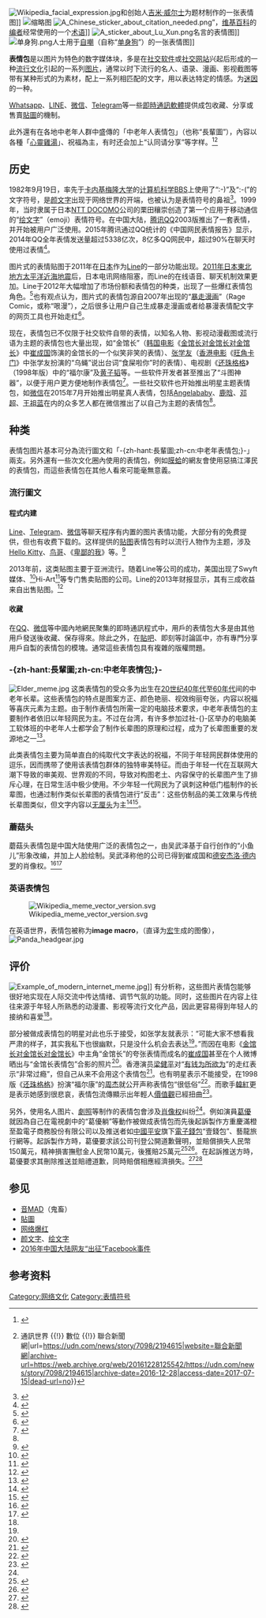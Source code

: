 {{noteTA
|G1=IT
|1=zh-hans:斗图;zh-hant:鬥圖}}
[[File:Wikipedia_facial_expression.jpg|thumb]]和创始人[[吉米·威尔士|吉米·威尔士]]为题材制作的一张表情图]]
[[File:An_expression_about_wiki_BY_FHH440.jpg|缩略图]]
[[File:A_Chinese_sticker_about_citation_needed.png|thumb]]”，[[维基百科|维基百科]]的[[维基人|编者]]经常使用的一个[[:Wikipedia:請求|术语]]]]
[[File:A_sticker_about_Lu_Xun.png|thumb]]名言的表情图]]
[[File:单身狗.png|thumb]]人士用于[[自嘲|自嘲]]（自称“[[单身狗|单身狗]]”）的一张表情图]]

'''表情包'''是以图片为特色的数字媒体块，多是在[[社交软件|社交软件]]或[[社交网站|社交网站]]兴起后形成的一种[[流行文化|流行文化]]引起的一系列[[图片|图片]]，通常以时下流行的名人、语录、漫画、影视截图等带有某种形式的为素材，配上一系列相匹配的文字，用以表达特定的情感。为[[网络模因|迷因]]的一种。

[[Whatsapp|Whatsapp]]、[[连我|LINE]]、[[微信|微信]]、[[Telegram|Telegram]]等一些[[即時通訊軟體|即時通訊軟體]]提供成包收藏、分享或售賣[[貼圖|貼圖]]的機制。

此外還有在各地中老年人群中盛傳的「中老年人表情包」（也称“長輩圖”），內容以各種「[[心靈雞湯|心靈雞湯]]」、祝福為主，有时还会加上“认同请分享”等字样。<ref>{{cite web|author1=莊霈淳|title=不懂長輩圖？ 因為你只想到你自己 - PanSci 泛科學|url=http://pansci.asia/archives/98028|website=PanSci 泛科學|language=zh-TW|date=2016-05-05|access-date=2017-07-15|archive-date=2020-10-31|archive-url=https://web.archive.org/web/20201031191242/https://pansci.asia/archives/98028|dead-url=no}}</ref><ref>{{cite web|title=LINE出現「動態長輩圖」 網崩潰：拜託別讓我媽看到 {{!}} 通訊世界 {{!}} 數位 {{!}} 聯合新聞網|url=https://udn.com/news/story/7098/2194615|website=聯合新聞網|archive-url=https://web.archive.org/web/20161228125542/https://udn.com/news/story/7098/2194615|archive-date=2016-12-28|access-date=2017-07-15|dead-url=no}}</ref>

==历史==
1982年9月19日，{{link-en|史考特·法尔曼|Scott Fahlman}}率先于[[卡内基梅隆大学|卡内基梅隆大学]]的[[计算机科学|计算机科学]][[BBS|BBS]]上使用了“:-)”及“:-(”的文字符号，是[[颜文字|颜文字]]出现于网络世界的开端，也被认为是表情符号的鼻祖<ref name="nx526">{{cite news|url=http://www.kaixian.tv/gd/2016/0526/353070.html|title=离开“表情包”，还能愉快聊天吗？|agency=宁夏日报|publisher=汉丰网|accessdate=2016-05-27|date=2016-05-26|archiveurl=https://web.archive.org/web/20160527035548/http://www.kaixian.tv/gd/2016/0526/353070.html|archivedate=2016-05-27|deadurl=yes}}</ref>。1999年，当时隶属于日本[[NTT_DOCOMO|NTT DOCOMO]]公司的栗田穰崇创造了第一个应用于移动通信的“[[绘文字|绘文字]]”（emoji）表情符号。在中国大陆，[[腾讯QQ|腾讯QQ]]2003版推出了一套表情，并开始被用户广泛使用。2015年腾讯通过QQ统计的《中国网民表情报告》显示，2014年QQ全年表情发送量超过5338亿次，8亿多QQ网民中，超过90%在聊天时使用过表情<ref name="cd527">{{cite news|url=http://e.chengdu.cn/html/2016-05/27/content_564654.htm|title=明星表情包，今天你用了吗？|agency=成都商报|accessdate=2016-05-27|date=2016-05-27|archiveurl=https://web.archive.org/web/20160527035046/http://e.chengdu.cn/html/2016-05/27/content_564654.htm|archivedate=2016-05-27|deadurl=yes}}</ref>。

图片式的表情贴图于2011年在[[日本|日本]]作为[[连我|Line]]的一部分功能出现。[[2011年日本東北地方太平洋近海地震|2011年日本東北地方太平洋近海地震]]后，日本电讯网络阻塞，而Line的在线语音、聊天机制效果更加。Line于2012年大幅增加了市场份额和表情包的种类，出现了一些爆红表情包角色。<ref>{{cite web |last=Russell |first=Jon |url=http://thenextweb.com/asia/2013/07/12/stickers/ |title=Stickers: From Japanese Craze to Global Messaging Phenomenon |publisher=Thenextweb.com |date=2013-07-12 |accessdate=2013-08-16 |archive-date=2021-01-26 |archive-url=https://web.archive.org/web/20210126045029/https://thenextweb.com/asia/2013/07/12/stickers/ |dead-url=no }}</ref>也有观点认为，图片式的表情包源自2007年出现的“[[暴走漫画|暴走漫画]]”（Rage Comic，或称“哏漫”），之后很多让用户自己生成暴走漫画或者给暴漫表情配文字的网页工具也开始走红<ref>{{cite news|url=http://learning.sohu.com/20160128/n436241123.shtml|title=表情包大战湾湾为何惨败收场？|agency=城院贴吧|publisher=搜狐网|accessdate=2016-05-27|date=2016-01-28|archiveurl=https://web.archive.org/web/20160527035821/http://learning.sohu.com/20160128/n436241123.shtml|archivedate=2016-05-27|deadurl=yes}}</ref>。

现在，表情包已不仅限于社交软件自带的表情，以知名人物、影视动漫截图或流行语为主题的表情包也大量出现，如“金馆长”（[[韩国|韩国]][[韩国电影|电影]]《[[金馆长对金馆长对金馆长|金馆长对金馆长对金馆长]]》中[[崔成国_(演员)|崔成国]]饰演的金馆长的一个似笑非笑的表情）、[[张学友|张学友]]（[[香港|香港]][[香港电影|电影]]《[[旺角卡门|旺角卡门]]》中张学友扮演的“乌蝇”说出台词“食屎啦你”时的表情）、电视剧《[[还珠格格|还珠格格]]》（1998年版）中的“福尔康”及[[黄子韬|黄子韬]]等。一些软件开发者甚至推出了“斗图神器”，以便于用户更方便地制作表情包<ref>{{cite web|url=http://pcedu.pconline.com.cn/721/7211756.html|title=良辰也甘拜下风！神表情制作App斗图神器|agency=太平洋电脑网|accessdate=2016-05-27|date=2015-11-19|archiveurl=https://web.archive.org/web/20160527130348/http://pcedu.pconline.com.cn/721/7211756.html|archivedate=2016-05-27|deadurl=yes}}</ref>。一些社交软件也开始推出明星主题表情包，如[[微信|微信]]在2015年7月开始推出明星真人表情，包括[[Angelababy|Angelababy]]、[[鹿晗|鹿晗]]、[[邓超|邓超]]、[[王祖蓝|王祖蓝]]在内的众多艺人都在微信推出了以自己为主题的表情包<ref name="cd527"/>。

==种类==
表情包图片基本可分為流行圖文和「-{zh-hant:長輩圖;zh-cn:中老年表情包;}-」兩支。另外還有一些次文化圈內使用的表情包，例如[[膜蛤文化|膜蛤]]的網友會使用惡搞江澤民的表情包，而這些表情包在其他人看來可能毫無意義。

=== 流行圖文 ===

==== 程式内建 ====

{{main|贴图}}
[[连我|Line]]、[[Telegram|Telegram]]、[[微信|微信]]等聊天程序有内置的图片表情功能，大部分有的免费提供，但也有收费下载的。这样提供的[[贴图|贴图]]表情包有时以流行人物作为主题，涉及[[Hello_Kitty|Hello Kitty]]、[[鸟哥|鸟哥]]、《[[卑鄙的我|卑鄙的我]]》等。<ref>{{cite web |last=Constine |first=Josh |url=https://techcrunch.com/2013/06/27/facebook-branded-stickers/ |title=Facebook Launches First Branded Stickers, Previewing A Potential Sponsorship Biz |work=TechCrunch |date=2013-06-27 |accessdate=2013-08-16 |archive-date=2021-01-19 |archive-url=https://web.archive.org/web/20210119171753/https://techcrunch.com/2013/06/27/facebook-branded-stickers/ |dead-url=no }}</ref>

2013年前，这类贴图主要于亚洲流行。随着Line等公司的成功，美国出现了Swyft媒体、<ref>{{cite web|last1=Griffith|first1=Erin|title=How one startup is turning emoji into cash|url=http://fortune.com/2015/01/28/swyft-messaging-emoji/|website=fortune.com|publisher=Time Inc.|accessdate=January 28, 2015|archive-date=2020-10-25|archive-url=https://web.archive.org/web/20201025001651/https://fortune.com/2015/01/28/swyft-messaging-emoji/|dead-url=no}}</ref>Hi-Art<ref>{{cite web|last1=Gordon|first1=Jeremy|url=http://pitchfork.com/news/57756-camron-now-has-his-own-emojis/|title=Cam'ron Now Has His Own Emojis|publisher=Pitchfork.com|accessdate=December 9, 2014|archive-date=2020-11-29|archive-url=https://web.archive.org/web/20201129141625/https://pitchfork.com/news/57756-camron-now-has-his-own-emojis/|dead-url=no}}</ref>等专门售卖贴图的公司。Line的2013年财报显示，其有三成收益来自出售贴图。<ref>{{cite web |last=Lomas |first=Natasha |url=https://techcrunch.com/2013/05/09/line-reports-q1-2013-earnings-of-58-9m-half-from-game-in-app-purchases-30-from-stickers-80-from-japan/ |title=Line Reports Q1 2013 Earnings Of $58.9M: Half From Game In-App Purchases, 30% From Stickers, 80% From Japan |publisher=TechCrunch |date=2013-05-09 |accessdate=2013-08-16 |archive-date=2021-03-01 |archive-url=https://web.archive.org/web/20210301144028/https://techcrunch.com/2013/05/09/line-reports-q1-2013-earnings-of-58-9m-half-from-game-in-app-purchases-30-from-stickers-80-from-japan/ |dead-url=no }}</ref>

==== 收藏 ====
在[[腾讯QQ|QQ]]、[[微信|微信]]等中國內地網民聚集的即時通訊程式中，用戶的表情包大多是由其他用戶發送後收藏、保存得來。除此之外，在[[百度贴吧|貼吧]]、即刻等討論區中，亦有專門分享用戶自製的表情包的模塊。通常這些表情包具有複雜的版權問題。

=== -{zh-hant:長輩圖;zh-cn:中老年表情包;}- ===
{{missing information|section|外国长辈图，例如拖垮WhatsApp上新闻的印度长辈图}}
[[File:Elder_meme.jpg|thumb]]
这类表情包的受众多为出生在[[20世纪|20世纪]][[1940年代|40年代]]至[[1960年代|60年代]]间的中老年长辈。这些表情包的特点是图案方正、颜色艳丽、视效绚丽夸张，内容以祝福等喜庆元素为主题。由于制作表情包所需一定的电脑技术要求，中老年表情包的主要制作者依旧以年轻网民为主。不过在台湾，有许多参加过社-{}-区举办的电脑美工软体班的中老年人士都学会了制作长辈图的原理和过程，成为了长辈图重要的发源地之一<ref>{{cite web|title=長輩圖源頭找到了 原來是社區長青電腦班|url=http://tube.chinatimes.com/20160224002404-261402|publisher=中时电子报|date=2016-02-24|access-date=2017-08-17|archive-date=2018-10-07|archive-url=https://web.archive.org/web/20181007234435/http://tube.chinatimes.com/20160224002404-261402|dead-url=no}}</ref>。

此类表情包主要为简单直白的纯取代文字表达的祝福，不同于年轻网民群体使用的逗乐，因而携带了使用该表情包群体的独特审美特征。而由于年轻一代在互联网大潮下导致的审美观、世界观的不同，导致对构图老土、内容保守的长辈图产生了排斥心理，在日常生活中极少使用。不少年轻一代网民为了讽刺这种低门槛制作的长辈图，也通过制作类似长辈图的表情包进行“反击”：这些仿制品的美工效果与传统长辈图类似，但文字内容以[[无厘头|无厘头]]为主<ref>{{cite news|title=【認同請分享】網民惡搞長輩WhatsApp圖|url=https://topick.hket.com/article/875762/%E3%80%90%E8%AA%8D%E5%90%8C%E8%AB%8B%E5%88%86%E4%BA%AB%E3%80%91%E7%B6%B2%E6%B0%91%E6%83%A1%E6%90%9E%E9%95%B7%E8%BC%A9WhatsApp%E5%9C%96|publisher=香港经济日报|date=2015-10-01|accessdate=2017-08-17|archive-date=2017-08-25|archive-url=https://web.archive.org/web/20170825193037/https://topick.hket.com/article/875762/%E3%80%90%E8%AA%8D%E5%90%8C%E8%AB%8B%E5%88%86%E4%BA%AB%E3%80%91%E7%B6%B2%E6%B0%91%E6%83%A1%E6%90%9E%E9%95%B7%E8%BC%A9WhatsApp%E5%9C%96|dead-url=no}}</ref><ref>{{cite news|title=“中老年表情包”背后的话语霸权|url=http://opinion.people.com.cn/n1/2017/0704/c1003-29380442.html|publisher=人民网|date=2017-07-04|accessdate=2017-08-17|archive-date=2017-08-17|archive-url=https://web.archive.org/web/20170817205014/http://opinion.people.com.cn/n1/2017/0704/c1003-29380442.html|dead-url=no}}</ref>。

=== 蘑菇头 ===
蘑菇头表情包是中国大陆使用广泛的表情包之一，由吴武泽基于自行创作的“小鱼儿”形象改编，并加上人脸绘制。吴武泽称他的公司已得到崔成国和[[德安杰洛·德内罗|德安杰洛·德内罗]]的肖像权。<ref>{{cite news |author1=曲俊燕 |title=藏在70亿次聊天背后的男人 |url=https://tech.sina.com.cn/roll/2020-03-27/doc-iimxyqwa3431988.shtml |accessdate=2020-11-02 |work=[[中国青年报|中国青年报]] |agency=新浪网 |date=2020-03-27}}</ref><ref>{{cite news |author1=佘湘娥 |title=6.2亿网友下载，丑萌贱“蘑菇头”今天十岁啦！ |url=https://news.dayoo.com/guangzhou/202008/20/139995_53501870.htm |accessdate=2020-11-02 |work=[[广州日报|广州日报]] |date=2020-08-20 |archive-date=2021-02-26 |archive-url=https://web.archive.org/web/20210226154942/https://news.dayoo.com/guangzhou/202008/20/139995_53501870.htm |dead-url=no }}</ref>

===英语表情包===
[[File:Wikipedia_meme_vector_version.svg|thumb]]

在英语世界，表情包被称为'''image macro'''，（直译为[[宏|宏]]生成的图像），{{Citation needed|英语表情包的特点是字体方正（使用[[Impact|Impact]]字形）、内白外黑，且字一般很大，与[[大中华地区|大中华地区]]的表情包不一样。|time=2022-02-20T11:14:01+00:00}}
[[File:Panda_headgear.jpg|thumb]]

==评价==
[[File:Example_of_modern_internet_meme.jpg|thumb]]]]
有分析称，这些图片表情包能够很好地实现在人际交流中传达情绪、调节气氛的功能。同时，这些图片在内容上往往来源于年轻人所熟悉的动漫畫、影视等流行文化产品，因此更容易得到年轻人的接纳和喜爱<ref name="nx526"/>。

部分被做成表情包的明星对此也乐于接受，如张学友就表示：“可能大家不想看我严肃的样子，其实我私下也很幽默，只是没什么机会去表达<ref name="cd527"/>。”而因在电影《[[金馆长对金馆长对金馆长|金馆长对金馆长对金馆长]]》中主角“金馆长”的夸张表情而成名的[[崔成国_(演员)|崔成国]]甚至在个人微博晒出与“金馆长表情包”合影的照片<ref>{{cite news|url=http://baozouribao.com/documents/17043|title=行走的表情包！金馆长本人竟在微博晒出暴漫表情合影！|agency=暴走日报|author=零小蝎|accessdate=2016-05-27|date=2015-12-12|archiveurl=https://web.archive.org/web/20160527041933/http://baozouribao.com/documents/17043|archivedate=2016-05-27|deadurl=yes}}</ref>。香港演员[[梁健平|梁健平]]对“[[讀心神探|有钱为所欲为]]”的走红表示“非常过瘾”，但自己从来不会用这个表情包<ref name="yystv">{{cite web |author1=楼潇添 |title=“有钱为所欲为”那两位，会用自己的表情包吗？ |url=http://www.yystv.cn/p/3716 |website=www.yystv.cn |accessdate=2018-08-22 |language=zh-hans |date=2018-08-07 |archive-date=2018-08-22 |archive-url=https://web.archive.org/web/20180822113659/http://www.yystv.cn/p/3716 |dead-url=no }}</ref>。也有明星表示不能接受，在1998版《[[还珠格格|还珠格格]]》扮演“福尔康”的[[周杰|周杰]]就公开声称表情包“很低俗”<ref>{{cite news|url=http://jiangsu.china.com.cn/html/ent/gossip/5681495_1.html|title=尔康生气了 周杰拒谈表情包：玩表情包的人都低俗|agency=中国网|accessdate=2016-05-27|date=2016-05-25|archiveurl=https://web.archive.org/web/20160527041159/http://jiangsu.china.com.cn/html/ent/gossip/5681495_1.html|archivedate=2016-05-27|deadurl=yes}}</ref>。而歌手[[韓紅|韓紅]]更是表示她感到很悲哀，表情包流傳顯示出年輕人[[價值觀|價值觀]]已經扭曲<ref>{{cite news|url=http://ent.sina.com.cn/y/yneidi/2017-07-16/doc-ifyiakwa4211551.shtml|title=韩红回应表情包：深感悲哀 年轻人的价值观扭曲|agency=新浪娛樂|accessdate=2017-07-16|date=2017-07-21|archive-date=2019-10-06|archive-url=https://web.archive.org/web/20191006233807/http://ent.sina.com.cn/y/yneidi/2017-07-16/doc-ifyiakwa4211551.shtml|dead-url=no}}</ref>。

另外，使用名人图片、[[剧照|劇照]]等制作的表情包會涉及[[肖像|肖像权]]纠纷<ref name="cd527" />。例如演員[[葛优|葛優]]就因為自己在電視劇中的“葛優躺”等動作被做成表情包而先後起訴製作方重慶滿橙至盈電子商務股份有限公司以及推送者如[[中国平安|中國平安]]旗下[[電子現金|電子錢包]]“壹錢包”、藝龍旅行網等。起訴製作方時，葛優要求該公司刊登公開道歉聲明，並賠償損失人民幣150萬元，精神損害撫慰金人民幣10萬元，後獲賠25萬元<ref>{{Cite web|url=http://yule.sohu.com/20130517/n376266871.shtml|title=葛优状告文化公司侵犯肖像权 索赔150万元-搜狐娱乐|accessdate=2017-07-20|author=|date=|work=搜狐娛樂|publisher=|archive-date=2019-09-27|archive-url=https://web.archive.org/web/20190927083436/http://yule.sohu.com/20130517/n376266871.shtml|dead-url=no}}</ref><ref>{{Cite web|url=http://world.chinadaily.com.cn/2016-08/25/content_26588566.htm|title=你们玩表情包考虑过侵权风险吗？小心明星盯上你|accessdate=2017-07-20|author=|date=|last=张瑨瑄|work=中国日报网|publisher=|archive-date=2019-09-19|archive-url=https://web.archive.org/web/20190919235716/http://world.chinadaily.com.cn/2016-08/25/content_26588566.htm|dead-url=no}}</ref>。在起訴推送方時，葛優要求其刪除推送並賠禮道歉，同時賠償相應經濟損失。<ref>{{Cite web|url=http://www.iprchn.com/Index_NewsContent.aspx?newsId=95137|title=明星表情包，不是好玩就能发|accessdate=2018-09-06|author=刘仁|date=2016-08-19|work=|publisher=中国知识 产权报|archive-date=2021-02-24|archive-url=https://web.archive.org/web/20210224234345/http://www.iprchn.com/Index_NewsContent.aspx?newsId=95137|dead-url=no}}</ref><ref>{{Cite web|url=http://culture.ifeng.com/a/20161209/50390510_0.shtml|title=“葛优躺”表情包侵犯肖像权 葛优起诉艺龙索赔40万|accessdate=2017-07-20|author=|date=|work=鳳凰文化|publisher=|archive-date=2019-10-16|archive-url=https://web.archive.org/web/20191016130545/http://culture.ifeng.com/a/20161209/50390510_0.shtml|dead-url=no}}</ref>

==参见==
*[[音MAD|音MAD]]（鬼畜）
*[[貼圖|貼圖]]
*[[網路爆紅事物|网络爆红]]
*[[颜文字|颜文字]]、[[绘文字|绘文字]]
*[[2016年中国大陆网友“出征”Facebook事件|2016年中国大陆网友“出征”Facebook事件]]

==参考资料==
{{reflist|2}}

[[Category:网络文化|Category:网络文化]]
[[Category:表情符号|Category:表情符号]]